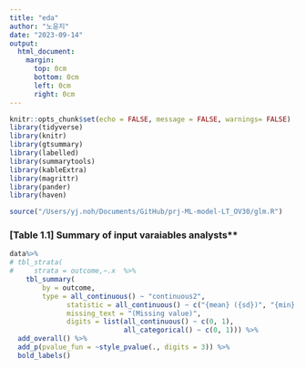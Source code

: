 ```yaml
---
title: "eda"
author: "노윤지"
date: "2023-09-14"
output:
  html_document:
    margin:
      top: 0cm
      bottom: 0cm
      left: 0cm
      right: 0cm
---
```


```r
knitr::opts_chunk$set(echo = FALSE, message = FALSE, warnings= FALSE)
library(tidyverse)
library(knitr)
library(gtsummary)
library(labelled)
library(summarytools)
library(kableExtra)
library(magrittr)
library(pander)
library(haven)
```

```r
source("/Users/yj.noh/Documents/GitHub/prj-ML-model-LT_OV30/glm.R")
```

###  **[Table 1.1] **Summary of input varaiables analysts** {.tabset}
```r
  
data%>% 
# tbl_strata(
#     strata = outcome,~.x  %>% 
    tbl_summary(
        by = outcome,
        type = all_continuous() ~ "continuous2",
              statistic = all_continuous() ~ c("{mean} ({sd})", "{min}, {max}"),
              missing_text = "(Missing value)", 
              digits = list(all_continuous() ~ c(0, 1), 
                            all_categorical() ~ c(0, 1))) %>%
  add_overall() %>%
  add_p(pvalue_fun = ~style_pvalue(., digits = 3)) %>%
  bold_labels()

```



